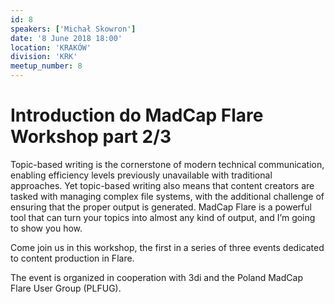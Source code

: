 ```yaml
---
id: 8
speakers: ['Michał Skowron']
date: '8 June 2018 18:00'
location: 'KRAKÓW'
division: 'KRK'
meetup_number: 8
---
```


# Introduction do MadCap Flare Workshop part 2/3

Topic-based writing is the cornerstone of modern technical communication,
enabling efficiency levels previously unavailable with traditional approaches.
Yet topic-based writing also means that content creators are tasked with
managing complex file systems, with the additional challenge of ensuring that
the proper output is generated. MadCap Flare is a powerful tool that can turn
your topics into almost any kind of output, and I’m going to show you how.

Come join us in this workshop, the first in a series of three events dedicated
to content production in Flare.

The event is organized in cooperation with 3di and the Poland MadCap Flare User
Group (PLFUG).
